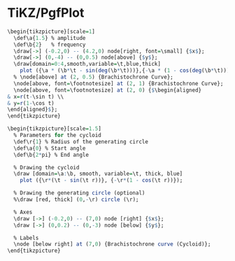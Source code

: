 # TiKZ/PgfPlot {-}

```r
\begin{tikzpicture}[scale=1]
  \def\a{1.5} % amplitude
  \def\b{2}   % frequency
  \draw[->] (-0.2,0) -- (4.2,0) node[right, font=\small] {$x$};
  \draw[->] (0,-4) -- (0,0.5) node[above] {$y$};
  \draw[domain=0:4,smooth,variable=\t,blue,thick] 
    plot ({\a * (\b*\t - sin(deg(\b*\t)))},{-\a * (1 - cos(deg(\b*\t)))});
  % \node[above] at (2, 0.5) {Brachistochrone Curve};
  \node[above, font=\footnotesize] at (2, 1) {Brachistochrone Curve};
  \node[above, font=\footnotesize] at (2, 0) {$\begin{aligned}
& x=r(t-\sin t) \\
& y=r(1-\cos t)
\end{aligned}$};
\end{tikzpicture}
```

```r
\begin{tikzpicture}[scale=1.5]
  % Parameters for the cycloid
  \def\r{1} % Radius of the generating circle
  \def\a{0} % Start angle
  \def\b{2*pi} % End angle

  % Drawing the cycloid
  \draw [domain=\a:\b, smooth, variable=\t, thick, blue] 
    plot ({\r*(\t - sin(\t r))}, {-\r*(1 - cos(\t r))});

  % Drawing the generating circle (optional)
  %\draw [red, thick] (0,-\r) circle (\r);

  % Axes
  \draw [->] (-0.2,0) -- (7,0) node [right] {$x$};
  \draw [->] (0,0.2) -- (0,-3) node [below] {$y$};

  % Labels
  \node [below right] at (7,0) {Brachistochrone curve (Cycloid)};
\end{tikzpicture}
```